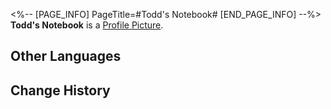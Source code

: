 <%-- [PAGE_INFO]
PageTitle=#Todd's Notebook#
[END_PAGE_INFO] --%>
{{Item Infobox
|id          = 140272
|image       = Item Todd's Notebook.png
|type        = Mission Item
|invCategory = Missions
|rarity      = 3
|effect      = 
|description = Todd always carries his notebook with him to record his profound thoughts and research on different topics.
}}
'''Todd's Notebook''' is a [[Profile Picture]].

==Other Languages==
{{Other Languages
|en   = Todd's Notebook
|zhs  = 陶德的笔记本
|zht  = 陶德的筆記本
|ja   = トッドのノート
|ko   = 토드의 노트
|es   = Cuaderno de Todd
|fr   = Carnet de notes de Todd
|ru   = Блокнот Тодда
|th   = สมุดบันทึกของ Todd
|vi   = Sổ Tay Của Todd
|de   = Todds Notizbuch
|id   = Buku Catatan Todd
|pt   = Caderno de Todd
}}

==Change History==
{{Change History|1.2}}